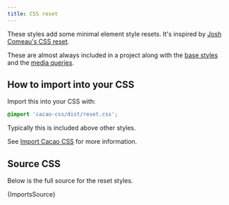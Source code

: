 ```yaml
---
title: CSS reset
---
```


These styles add some minimal element style resets. It's inspired by [Josh Comeau's CSS reset](https://www.joshwcomeau.com/css/custom-css-reset/).

These are almost always included in a project along with the [base styles](/styles/base) and the [media queries](/styles/media).

## How to import into your CSS

Import this into your CSS with:

```css
@import 'cacao-css/dist/reset.css';
```

Typically this is included above other styles.

See [Import Cacao CSS](/import) for more information.

## Source CSS

Below is the full source for the reset styles.

<!-- markdownlint-disable -->

<CodeBlock language="css" title="reset.css">{ImportsSource}</CodeBlock>
